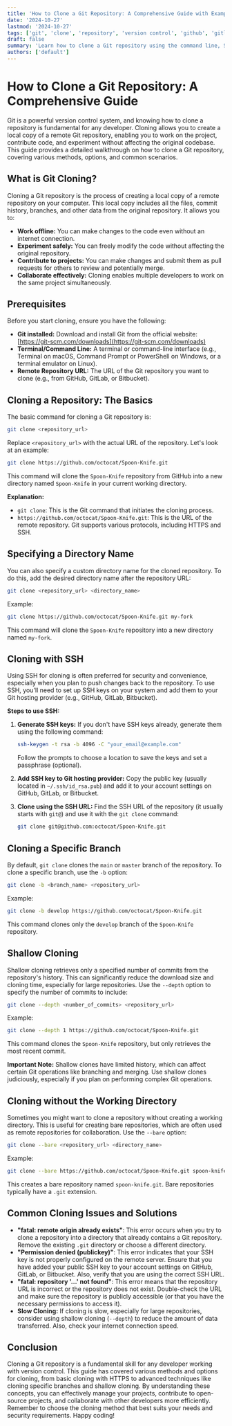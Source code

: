 ```yaml
---
title: 'How to Clone a Git Repository: A Comprehensive Guide with Examples'
date: '2024-10-27'
lastmod: '2024-10-27'
tags: ['git', 'clone', 'repository', 'version control', 'github', 'gitlab', 'bitbucket', 'command line', 'terminal']
draft: false
summary: 'Learn how to clone a Git repository using the command line, SSH, and HTTPS. This comprehensive guide covers everything from basic cloning to advanced techniques, including cloning specific branches and shallow cloning. Ideal for beginners and experienced developers alike.'
authors: ['default']
---
```


# How to Clone a Git Repository: A Comprehensive Guide

Git is a powerful version control system, and knowing how to clone a repository is fundamental for any developer.  Cloning allows you to create a local copy of a remote Git repository, enabling you to work on the project, contribute code, and experiment without affecting the original codebase. This guide provides a detailed walkthrough on how to clone a Git repository, covering various methods, options, and common scenarios.

## What is Git Cloning?

Cloning a Git repository is the process of creating a local copy of a remote repository on your computer.  This local copy includes all the files, commit history, branches, and other data from the original repository.  It allows you to:

*   **Work offline:** You can make changes to the code even without an internet connection.
*   **Experiment safely:**  You can freely modify the code without affecting the original repository.
*   **Contribute to projects:**  You can make changes and submit them as pull requests for others to review and potentially merge.
*   **Collaborate effectively:**  Cloning enables multiple developers to work on the same project simultaneously.

## Prerequisites

Before you start cloning, ensure you have the following:

*   **Git installed:** Download and install Git from the official website: [https://git-scm.com/downloads](https://git-scm.com/downloads)
*   **Terminal/Command Line:**  A terminal or command-line interface (e.g., Terminal on macOS, Command Prompt or PowerShell on Windows, or a terminal emulator on Linux).
*   **Remote Repository URL:** The URL of the Git repository you want to clone (e.g., from GitHub, GitLab, or Bitbucket).

## Cloning a Repository: The Basics

The basic command for cloning a Git repository is:

```bash
git clone <repository_url>
```

Replace `<repository_url>` with the actual URL of the repository.  Let's look at an example:

```bash
git clone https://github.com/octocat/Spoon-Knife.git
```

This command will clone the `Spoon-Knife` repository from GitHub into a new directory named `Spoon-Knife` in your current working directory.

**Explanation:**

*   `git clone`: This is the Git command that initiates the cloning process.
*   `https://github.com/octocat/Spoon-Knife.git`: This is the URL of the remote repository. Git supports various protocols, including HTTPS and SSH.

## Specifying a Directory Name

You can also specify a custom directory name for the cloned repository.  To do this, add the desired directory name after the repository URL:

```bash
git clone <repository_url> <directory_name>
```

Example:

```bash
git clone https://github.com/octocat/Spoon-Knife.git my-fork
```

This command will clone the `Spoon-Knife` repository into a new directory named `my-fork`.

## Cloning with SSH

Using SSH for cloning is often preferred for security and convenience, especially when you plan to push changes back to the repository.  To use SSH, you'll need to set up SSH keys on your system and add them to your Git hosting provider (e.g., GitHub, GitLab, Bitbucket).

**Steps to use SSH:**

1.  **Generate SSH keys:**  If you don't have SSH keys already, generate them using the following command:

    ```bash
    ssh-keygen -t rsa -b 4096 -C "your_email@example.com"
    ```

    Follow the prompts to choose a location to save the keys and set a passphrase (optional).
2.  **Add SSH key to Git hosting provider:**  Copy the public key (usually located in `~/.ssh/id_rsa.pub`) and add it to your account settings on GitHub, GitLab, or Bitbucket.
3.  **Clone using the SSH URL:**  Find the SSH URL of the repository (it usually starts with `git@`) and use it with the `git clone` command:

    ```bash
    git clone git@github.com:octocat/Spoon-Knife.git
    ```

## Cloning a Specific Branch

By default, `git clone` clones the `main` or `master` branch of the repository. To clone a specific branch, use the `-b` option:

```bash
git clone -b <branch_name> <repository_url>
```

Example:

```bash
git clone -b develop https://github.com/octocat/Spoon-Knife.git
```

This command clones only the `develop` branch of the `Spoon-Knife` repository.

## Shallow Cloning

Shallow cloning retrieves only a specified number of commits from the repository's history. This can significantly reduce the download size and cloning time, especially for large repositories.  Use the `--depth` option to specify the number of commits to include:

```bash
git clone --depth <number_of_commits> <repository_url>
```

Example:

```bash
git clone --depth 1 https://github.com/octocat/Spoon-Knife.git
```

This command clones the `Spoon-Knife` repository, but only retrieves the most recent commit.

**Important Note:**  Shallow clones have limited history, which can affect certain Git operations like branching and merging.  Use shallow clones judiciously, especially if you plan on performing complex Git operations.

## Cloning without the Working Directory

Sometimes you might want to clone a repository without creating a working directory.  This is useful for creating bare repositories, which are often used as remote repositories for collaboration.  Use the `--bare` option:

```bash
git clone --bare <repository_url> <directory_name>
```

Example:

```bash
git clone --bare https://github.com/octocat/Spoon-Knife.git spoon-knife.git
```

This creates a bare repository named `spoon-knife.git`.  Bare repositories typically have a `.git` extension.

## Common Cloning Issues and Solutions

*   **"fatal: remote origin already exists"**: This error occurs when you try to clone a repository into a directory that already contains a Git repository.  Remove the existing `.git` directory or choose a different directory.
*   **"Permission denied (publickey)"**: This error indicates that your SSH key is not properly configured on the remote server.  Ensure that you have added your public SSH key to your account settings on GitHub, GitLab, or Bitbucket.  Also, verify that you are using the correct SSH URL.
*   **"fatal: repository '...' not found"**:  This error means that the repository URL is incorrect or the repository does not exist.  Double-check the URL and make sure the repository is publicly accessible (or that you have the necessary permissions to access it).
*   **Slow Cloning:**  If cloning is slow, especially for large repositories, consider using shallow cloning (`--depth`) to reduce the amount of data transferred.  Also, check your internet connection speed.

## Conclusion

Cloning a Git repository is a fundamental skill for any developer working with version control.  This guide has covered various methods and options for cloning, from basic cloning with HTTPS to advanced techniques like cloning specific branches and shallow cloning. By understanding these concepts, you can effectively manage your projects, contribute to open-source projects, and collaborate with other developers more efficiently. Remember to choose the cloning method that best suits your needs and security requirements. Happy coding!